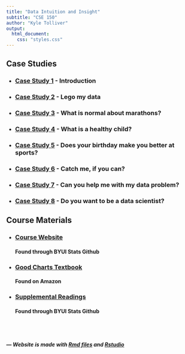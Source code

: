 ```yaml
---
title: "Data Intuition and Insight"
subtitle: "CSE 150"
author: "Kyle Tolliver"
output: 
  html_document:
    css: "styles.css"
---
```


## Case Studies

* ### [Case Study 1](./case01/main.html) - Introduction
* ### [Case Study 2](./case02/main.html) - Lego my data
* ### [Case Study 3](./case03/main.html) - What is normal about marathons?
* ### [Case Study 4](./case04/main.html) - What is a healthy child?
* ### [Case Study 5](./case05/main.html) - Does your birthday make you better at sports?
* ### [Case Study 6](./case06/main.html) - Catch me, if you can?
* ### [Case Study 7](./case07/main.html) - Can you help me with my data problem?
* ### [Case Study 8](./case08/main.html) - Do you want to be a data scientist?

## Course Materials

* ### [Course Website](https://byuistats.github.io/CSE150/)    
#### Found through BYUI Stats Github

* ### [Good Charts Textbook](https://www.amazon.com/gp/product/1633690709/ref=ppx_yo_dt_b_asin_title_o00_s00?ie=UTF8&psc=1)         
#### Found on Amazon

* ### [Supplemental Readings](https://byuistats.github.io/BYUI_CSE150_StatBook/)    
#### Found through BYUI Stats Github

<br> <br>

#####  *--- Website is made with [Rmd files](https://rmarkdown.rstudio.com/index.html) and [Rstudio](https://rstudio.com/)*